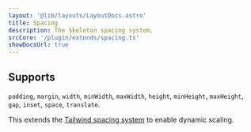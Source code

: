 ```yaml
---
layout: '@lib/layouts/LayoutDocs.astro'
title: Spacing
description: The Skeleton spacing system.
srcCore: '/plugin/extends/spacing.ts'
showDocsUrl: true
---
```




## Supports

`padding`, `margin`, `width`, `minWidth`, `maxWidth`, `height`, `minHeight`, `maxHeight`, `gap`, `inset`, `space`, `translate`.

This extends the [Tailwind spacing system](https://tailwindcss.com/docs/customizing-spacing) to enable dynamic scaling.

<Spacing />